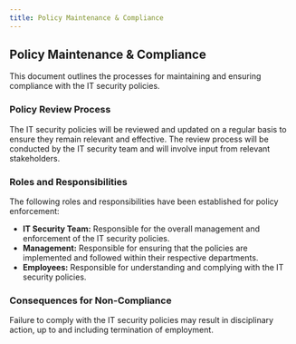 ```yaml
---
title: Policy Maintenance & Compliance
---
```


## Policy Maintenance & Compliance

This document outlines the processes for maintaining and ensuring compliance with the IT security policies.

### Policy Review Process

The IT security policies will be reviewed and updated on a regular basis to ensure they remain relevant and effective. The review process will be conducted by the IT security team and will involve input from relevant stakeholders.

### Roles and Responsibilities

The following roles and responsibilities have been established for policy enforcement:

- **IT Security Team:** Responsible for the overall management and enforcement of the IT security policies.
- **Management:** Responsible for ensuring that the policies are implemented and followed within their respective departments.
- **Employees:** Responsible for understanding and complying with the IT security policies.

### Consequences for Non-Compliance

Failure to comply with the IT security policies may result in disciplinary action, up to and including termination of employment.
